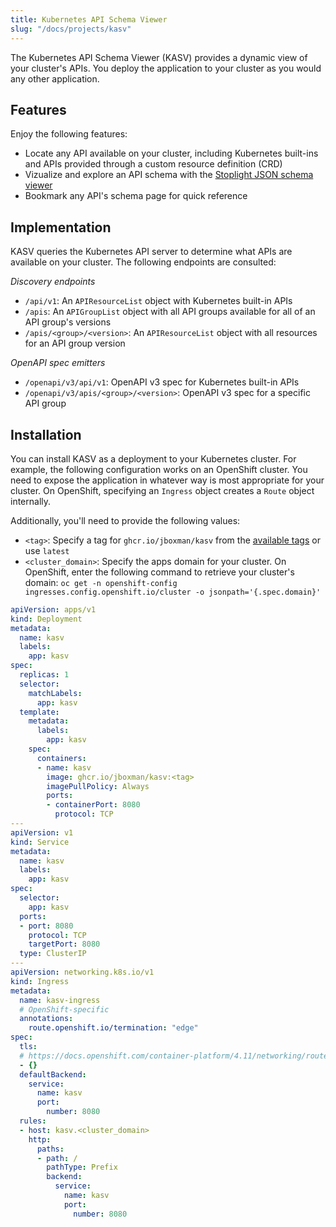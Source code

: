 ```yaml
---
title: Kubernetes API Schema Viewer
slug: "/docs/projects/kasv"
---
```


The Kubernetes API Schema Viewer (KASV) provides a dynamic view of your cluster's APIs. You deploy the application to your cluster as you would any other application.

## Features
Enjoy the following features:

- Locate any API available on your cluster, including Kubernetes built-ins and APIs provided through a custom resource definition (CRD)
- Vizualize and explore an API schema with the [Stoplight JSON schema viewer](https://github.com/stoplightio/json-schema-viewer)
- Bookmark any API's schema page for quick reference

## Implementation
KASV queries the Kubernetes API server to determine what APIs are available on your cluster. The following endpoints are consulted:

*Discovery endpoints*

- `/api/v1`: An `APIResourceList` object with Kubernetes built-in APIs
- `/apis`: An `APIGroupList` object with all API groups available for all of an API group's versions
- `/apis/<group>/<version>`: An `APIResourceList` object with all resources for an API group version

*OpenAPI spec emitters*

- `/openapi/v3/api/v1`: OpenAPI v3 spec for Kubernetes built-in APIs
- `/openapi/v3/apis/<group>/<version>`: OpenAPI v3 spec for a specific API group

## Installation
You can install KASV as a deployment to your Kubernetes cluster. For example, the following configuration works on an OpenShift cluster. You need to expose the application in whatever way is most appropriate for your cluster. On OpenShift, specifying an `Ingress` object creates a `Route` object internally.

Additionally, you'll need to provide the following values:
- `<tag>`: Specify a tag for `ghcr.io/jboxman/kasv` from the [available tags](https://github.com/jboxman/kubernetes-api-docs/pkgs/container/kasv/versions) or use `latest`
- `<cluster_domain>`: Specify the apps domain for your cluster. On OpenShift, enter the following command to retrieve your cluster's domain: `oc get -n openshift-config ingresses.config.openshift.io/cluster -o jsonpath='{.spec.domain}'`

```yaml
apiVersion: apps/v1
kind: Deployment
metadata:
  name: kasv
  labels:
    app: kasv
spec:
  replicas: 1
  selector:
    matchLabels:
      app: kasv
  template:
    metadata:
      labels:
        app: kasv
    spec:
      containers:
      - name: kasv
        image: ghcr.io/jboxman/kasv:<tag>
        imagePullPolicy: Always
        ports:
        - containerPort: 8080
          protocol: TCP
---
apiVersion: v1
kind: Service
metadata:
  name: kasv
  labels:
    app: kasv
spec:
  selector:
    app: kasv
  ports:
  - port: 8080
    protocol: TCP
    targetPort: 8080
  type: ClusterIP
---
apiVersion: networking.k8s.io/v1
kind: Ingress
metadata:
  name: kasv-ingress
  # OpenShift-specific
  annotations:
    route.openshift.io/termination: "edge"
spec:
  tls:
  # https://docs.openshift.com/container-platform/4.11/networking/routes/route-configuration.html#creating-edge-route-with-default-certificate_route-configuration
  - {}
  defaultBackend:
    service:
      name: kasv
      port:
        number: 8080
  rules:
  - host: kasv.<cluster_domain>
    http:
      paths:
      - path: /
        pathType: Prefix
        backend:
          service:
            name: kasv
            port:
              number: 8080
```
